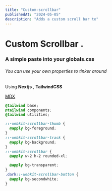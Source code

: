 ```yaml
---
title: "Custom-scrollbar"
publishedAt: "2024-05-05"
description: "Adds a custom scroll bar to"
---
```


# Custom Scrollbar .

### A simple paste into your globals.css

###### You can use your own properties to tinker around

 Using **Nextjs** , **TailwindCSS**

 [MDX](https://mdxjs.com)


```css
@tailwind base;
@tailwind components;
@tailwind utilities;

::-webkit-scrollbar-thumb {
  @apply bg-foreground;
}
::-webkit-scrollbar-track {
  @apply bg-background;
}
::-webkit-scrollbar {
  @apply w-2 h-2 rounded-xl;

  @apply bg-transparent;
}
.dark::-webkit-scrollbar-button {
  @apply bg-secondwhite;
}
```
